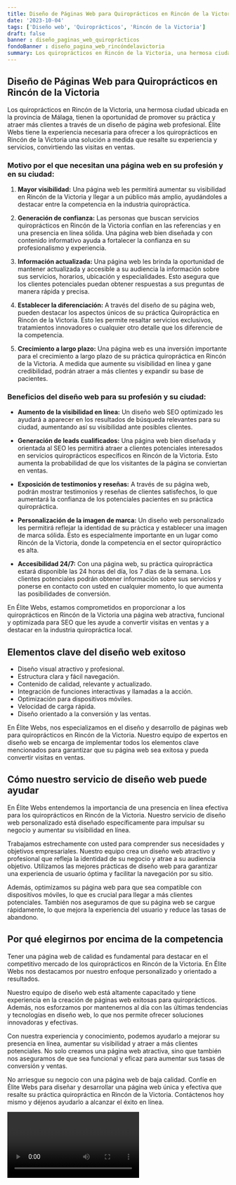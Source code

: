 ```yaml
---
title: Diseño de Páginas Web para Quiroprácticos en Rincón de la Victoria
date: '2023-10-04'
tags: ['Diseño web', 'Quiroprácticos', 'Rincón de la Victoria']
draft: false
banner : diseño_paginas_web_quiroprácticos
fondoBanner : diseño_pagina_web_rincóndelavictoria
summary: Los quiroprácticos en Rincón de la Victoria, una hermosa ciudad ubicada en la provincia de Málaga, tienen la oportunidad de promover su práctica y atraer más clientes a través de un diseño de página web profesional. Élite Webs tiene la experiencia necesaria para ofrecer a los quiroprácticos en Rincón de la Victoria una solución a medida que resalte su experiencia y servicios, convirtiendo las visitas en ventas.
---
```


## Diseño de Páginas Web para Quiroprácticos en Rincón de la Victoria

Los quiroprácticos en Rincón de la Victoria, una hermosa ciudad ubicada en la provincia de Málaga, tienen la oportunidad de promover su práctica y atraer más clientes a través de un diseño de página web profesional. Élite Webs tiene la experiencia necesaria para ofrecer a los quiroprácticos en Rincón de la Victoria una solución a medida que resalte su experiencia y servicios, convirtiendo las visitas en ventas.

### Motivo por el que necesitan una página web en su profesión y en su ciudad:

1. **Mayor visibilidad:** Una página web les permitirá aumentar su visibilidad en Rincón de la Victoria y llegar a un público más amplio, ayudándoles a destacar entre la competencia en la industria quiropráctica.

2. **Generación de confianza:** Las personas que buscan servicios quiroprácticos en Rincón de la Victoria confían en las referencias y en una presencia en línea sólida. Una página web bien diseñada y con contenido informativo ayuda a fortalecer la confianza en su profesionalismo y experiencia.

3. **Información actualizada:** Una página web les brinda la oportunidad de mantener actualizada y accesible a su audiencia la información sobre sus servicios, horarios, ubicación y especialidades. Esto asegura que los clientes potenciales puedan obtener respuestas a sus preguntas de manera rápida y precisa.

4. **Establecer la diferenciación:** A través del diseño de su página web, pueden destacar los aspectos únicos de su práctica Quiropráctica en Rincón de la Victoria. Esto les permite resaltar servicios exclusivos, tratamientos innovadores o cualquier otro detalle que los diferencie de la competencia.

5. **Crecimiento a largo plazo:** Una página web es una inversión importante para el crecimiento a largo plazo de su práctica quiropráctica en Rincón de la Victoria. A medida que aumente su visibilidad en línea y gane credibilidad, podrán atraer a más clientes y expandir su base de pacientes.

### Beneficios del diseño web para su profesión y su ciudad:

- **Aumento de la visibilidad en línea:** Un diseño web SEO optimizado les ayudará a aparecer en los resultados de búsqueda relevantes para su ciudad, aumentando así su visibilidad ante posibles clientes.

- **Generación de leads cualificados:** Una página web bien diseñada y orientada al SEO les permitirá atraer a clientes potenciales interesados en servicios quiroprácticos específicos en Rincón de la Victoria. Esto aumenta la probabilidad de que los visitantes de la página se conviertan en ventas.

- **Exposición de testimonios y reseñas:** A través de su página web, podrán mostrar testimonios y reseñas de clientes satisfechos, lo que aumentará la confianza de los potenciales pacientes en su práctica quiropráctica.

- **Personalización de la imagen de marca:** Un diseño web personalizado les permitirá reflejar la identidad de su práctica y establecer una imagen de marca sólida. Esto es especialmente importante en un lugar como Rincón de la Victoria, donde la competencia en el sector quiropráctico es alta.

- **Accesibilidad 24/7:** Con una página web, su práctica quiropráctica estará disponible las 24 horas del día, los 7 días de la semana. Los clientes potenciales podrán obtener información sobre sus servicios y ponerse en contacto con usted en cualquier momento, lo que aumenta las posibilidades de conversión.

En Élite Webs, estamos comprometidos en proporcionar a los quiroprácticos en Rincón de la Victoria una página web atractiva, funcional y optimizada para SEO que les ayude a convertir visitas en ventas y a destacar en la industria quiropráctica local.

<GifSeo />

<Cta />

## Elementos clave del diseño web exitoso

- Diseño visual atractivo y profesional.
- Estructura clara y fácil navegación.
- Contenido de calidad, relevante y actualizado.
- Integración de funciones interactivas y llamadas a la acción.
- Optimización para dispositivos móviles.
- Velocidad de carga rápida.
- Diseño orientado a la conversión y las ventas.

En Élite Webs, nos especializamos en el diseño y desarrollo de páginas web para quiroprácticos en Rincón de la Victoria. Nuestro equipo de expertos en diseño web se encarga de implementar todos los elementos clave mencionados para garantizar que su página web sea exitosa y pueda convertir visitas en ventas.

## Cómo nuestro servicio de diseño web puede ayudar

En Élite Webs entendemos la importancia de una presencia en línea efectiva para los quiroprácticos en Rincón de la Victoria. Nuestro servicio de diseño web personalizado está diseñado específicamente para impulsar su negocio y aumentar su visibilidad en línea.

Trabajamos estrechamente con usted para comprender sus necesidades y objetivos empresariales. Nuestro equipo crea un diseño web atractivo y profesional que refleja la identidad de su negocio y atrae a su audiencia objetivo. Utilizamos las mejores prácticas de diseño web para garantizar una experiencia de usuario óptima y facilitar la navegación por su sitio.

Además, optimizamos su página web para que sea compatible con dispositivos móviles, lo que es crucial para llegar a más clientes potenciales. También nos aseguramos de que su página web se cargue rápidamente, lo que mejora la experiencia del usuario y reduce las tasas de abandono.

## Por qué elegirnos por encima de la competencia

Tener una página web de calidad es fundamental para destacar en el competitivo mercado de los quiroprácticos en Rincón de la Victoria. En Élite Webs nos destacamos por nuestro enfoque personalizado y orientado a resultados.

Nuestro equipo de diseño web está altamente capacitado y tiene experiencia en la creación de páginas web exitosas para quiroprácticos. Además, nos esforzamos por mantenernos al día con las últimas tendencias y tecnologías en diseño web, lo que nos permite ofrecer soluciones innovadoras y efectivas.

Con nuestra experiencia y conocimiento, podemos ayudarlo a mejorar su presencia en línea, aumentar su visibilidad y atraer a más clientes potenciales. No solo creamos una página web atractiva, sino que también nos aseguramos de que sea funcional y eficaz para aumentar sus tasas de conversión y ventas.

No arriesgue su negocio con una página web de baja calidad. Confíe en Élite Webs para diseñar y desarrollar una página web única y efectiva que resalte su práctica quiropráctica en Rincón de la Victoria. Contáctenos hoy mismo y déjenos ayudarlo a alcanzar el éxito en línea.

<Video />

<CtaBot job='Quiroprácticos' city='Rincón de la Victoria'/>

<Gmaps query='Rincón de la Victoria+españa+maps' />